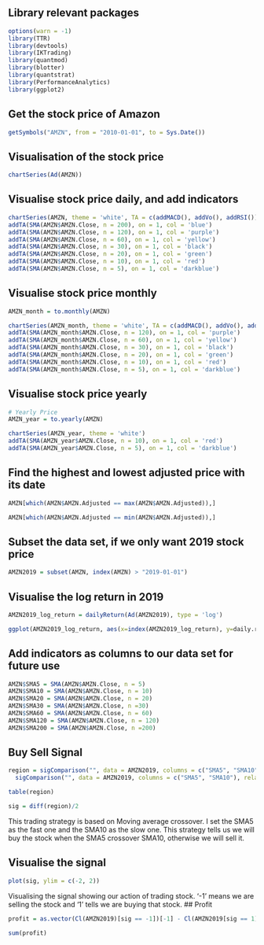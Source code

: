 ## Library relevant packages
```{r}
options(warn = -1)
library(TTR)
library(devtools)
library(IKTrading)
library(quantmod)
library(blotter)
library(quantstrat)
library(PerformanceAnalytics)
library(ggplot2)
```

## Get the stock price of Amazon
```{r}
getSymbols("AMZN", from = "2010-01-01", to = Sys.Date())
```

## Visualisation of the stock price
```{r}
chartSeries(Ad(AMZN))
```

## Visualise stock price daily, and add indicators
```{r}
chartSeries(AMZN, theme = 'white', TA = c(addMACD(), addVo(), addRSI()), subset = 'last 3 years')
addTA(SMA(AMZN$AMZN.Close, n = 200), on = 1, col = 'blue')
addTA(SMA(AMZN$AMZN.Close, n = 120), on = 1, col = 'purple')
addTA(SMA(AMZN$AMZN.Close, n = 60), on = 1, col = 'yellow')
addTA(SMA(AMZN$AMZN.Close, n = 30), on = 1, col = 'black')
addTA(SMA(AMZN$AMZN.Close, n = 20), on = 1, col = 'green')
addTA(SMA(AMZN$AMZN.Close, n = 10), on = 1, col = 'red')
addTA(SMA(AMZN$AMZN.Close, n = 5), on = 1, col = 'darkblue')
```

## Visualise stock price monthly 
```{r}
AMZN_month = to.monthly(AMZN)

chartSeries(AMZN_month, theme = 'white', TA = c(addMACD(), addVo(), addRSI()))
addTA(SMA(AMZN_month$AMZN.Close, n = 120), on = 1, col = 'purple')
addTA(SMA(AMZN_month$AMZN.Close, n = 60), on = 1, col = 'yellow')
addTA(SMA(AMZN_month$AMZN.Close, n = 30), on = 1, col = 'black')
addTA(SMA(AMZN_month$AMZN.Close, n = 20), on = 1, col = 'green')
addTA(SMA(AMZN_month$AMZN.Close, n = 10), on = 1, col = 'red')
addTA(SMA(AMZN_month$AMZN.Close, n = 5), on = 1, col = 'darkblue')
```

## Visualise stock price yearly
```{r}
# Yearly Price
AMZN_year = to.yearly(AMZN)

chartSeries(AMZN_year, theme = 'white')
addTA(SMA(AMZN_year$AMZN.Close, n = 10), on = 1, col = 'red')
addTA(SMA(AMZN_year$AMZN.Close, n = 5), on = 1, col = 'darkblue')

```

## Find the highest and lowest adjusted price with its date
```{r}
AMZN[which(AMZN$AMZN.Adjusted == max(AMZN$AMZN.Adjusted)),]

AMZN[which(AMZN$AMZN.Adjusted == min(AMZN$AMZN.Adjusted)),]
```

## Subset the data set, if we only want 2019 stock price
```{r}
AMZN2019 = subset(AMZN, index(AMZN) > "2019-01-01")
```

## Visualise the log return in 2019
```{r}
AMZN2019_log_return = dailyReturn(Ad(AMZN2019), type = 'log')

ggplot(AMZN2019_log_return, aes(x=index(AMZN2019_log_return), y=daily.returns)) + geom_line(col = 'darkblue')
```


## Add indicators as columns to our data set for future use
```{r}
AMZN$SMA5 = SMA(AMZN$AMZN.Close, n = 5)
AMZN$SMA10 = SMA(AMZN$AMZN.Close, n = 10)
AMZN$SMA20 = SMA(AMZN$AMZN.Close, n = 20)
AMZN$SMA30 = SMA(AMZN$AMZN.Close, n =30)
AMZN$SMA60 = SMA(AMZN$AMZN.Close, n = 60)
AMZN$SMA120 = SMA(AMZN$AMZN.Close, n = 120)
AMZN$SMA200 = SMA(AMZN$AMZN.Close, n =200)
```


## Buy Sell Signal
```{r}
region = sigComparison("", data = AMZN2019, columns = c("SMA5", "SMA10"), relationship = "gt") - 
  sigComparison("", data = AMZN2019, columns = c("SMA5", "SMA10"), relationship = "lt")

table(region)

sig = diff(region)/2
```

This trading strategy is based on Moving average crossover. I set the SMA5 as the fast one and the SMA10 as the slow one. This strategy tells us we will buy the stock when the SMA5 crossover SMA10, otherwise we will sell it.

## Visualise the signal
```{r}
plot(sig, ylim = c(-2, 2))
```

Visualising the signal showing our action of trading stock. '-1' means we are selling the stock and '1' tells we are buying that stock. 
## Profit
```{r}
profit = as.vector(Cl(AMZN2019)[sig == -1])[-1] - Cl(AMZN2019[sig == 1])[-table(sig)[["1"]]]

sum(profit)
```











